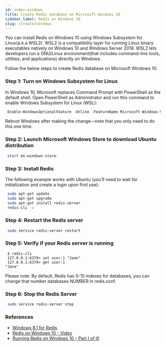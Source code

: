 ```yaml
---
id: index-windows
title: Create Redis database on Microsoft Windows 10 
sidebar_label: Redis on Windows 10
slug: /create/windows
---
```


You can install Redis on Windows 10 using Windows Subsystem for Linux(a.k.a WSL2).
WSL2 is a compatibility layer for running Linux binary executables natively on Windows 10 and Windows Server 2019.
WSL2 lets developers run a GNU/Linux environment(that includes command-line tools, utilities, and applications) directly on Windows.

Follow the below steps to create Redis database on Microsoft Windows 10.


### Step 1: Turn on Windows Subsystem for Linux

In Windows 10, Microsoft replaces Command Prompt with PowerShell as the default shell. Open PowerShell as Administrator and run this command to enable Windows Subsystem for Linux (WSL):


 ```powershell
  Enable-WindowsOptionalFeature -Online -FeatureName Microsoft-Windows-Subsystem-Linux
 ```

Reboot Windows after making the change—note that you only need to do this one time.

### Step 2: Launch Microsoft Windows Store to download Ubuntu distribution 

 ```powershell
  start ms-windows-store:
 ```

### Step 3: Install Redis

The following example works with Ubuntu (you’ll need to wait for initialization and create a login upon first use):


 ```bash
  sudo apt-get update
  sudo apt-get upgrade
  sudo apt-get install redis-server
  redis-cli -v
 ```

### Step 4: Restart the Redis server

 ```bash
  sudo service redis-server restart
 ````

### Step 5: Verify if your Redis server is running

 ```
  $ redis-cli 
  127.0.0.1:6379> set user:1 "Jane"
  127.0.0.1:6379> get user:1
 "Jane"
 ```

Please note: By default, Redis has 0-15 indexes for databases, you can change that number databases NUMBER in redis.conf.

### Step 6: Stop the Redis Server 

 ```bash
  sudo service redis-server stop
 ```


### References

- [Windows 8.1 for Redis ](https://redislabs.com/blog/redis-on-windows-8-1-and-previous-versions/)
- [Redis on Windows 10 - Video](https://www.youtube.com/watch?v=1psWME8UH_0)
- [Running Redis on Windows 10 – Part I of III](https://redislabs.com/blog/redis-on-windows-10/)





